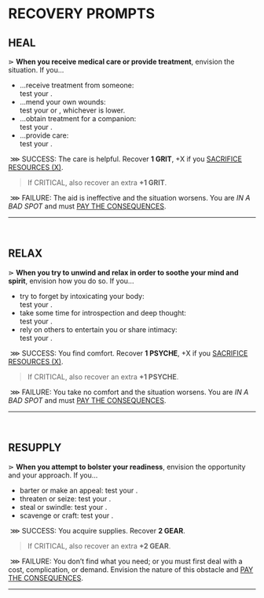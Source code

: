
# RECOVERY PROMPTS

## HEAL
⋗ **When you receive medical care or provide treatment**, envision the situation. If you...
- ...receive treatment from someone:<br/>
 test your <Stat name="CHROME"/>.
- ...mend your own wounds:<br/>
 test your <Stat name="CHROME"/> or <Stat name="BRAIN"/>, whichever is lower.
- ...obtain treatment for a companion:<br/>
 test your <Stat name="FLASH"/>.
- ...provide care:<br/>
 test your <Stat name="BRAIN"/>.

&nbsp;<span class="turquoise bold">⋙ SUCCESS</span>: The care is helpful. Recover **1 GRIT**, <span class="turquoise">+X</span> if you [SACRIFICE RESOURCES (X)](/prompts/suffer-prompts#sacrifice-resources). 

> If <span class="turquoise bold">CRITICAL</span>, also recover an extra **+1 GRIT**.

&nbsp;<span class="fuchsia bold">⋙ FAILURE</span>: The aid is ineffective and the situation worsens. You are *IN A BAD SPOT* and must [PAY THE CONSEQUENCES](/prompts/fate-prompts#pay-the-consequences).
<hr/>
<br/>

## RELAX
⋗ **When you try to unwind and relax in order to soothe your mind and spirit**, envision how you do so. If you... 
- try to forget by intoxicating your body:<br/>
 test your <Stat name="CHROME"/>.
- take some time for introspection and deep thought:<br/>
 test your <Stat name="BRAIN"/>.
- rely on others to entertain you or share intimacy:<br/>
 test your <Stat name="FLASH"/>.
 
&nbsp;<span class="turquoise bold">⋙ SUCCESS</span>: You find comfort. Recover **1 PSYCHE**, <span class="turquoise">+X</span> if you [SACRIFICE RESOURCES (X)](/prompts/suffer-prompts#sacrifice-resources). 

> If <span class="turquoise bold">CRITICAL</span>, also recover an extra **+1 PSYCHE**.

&nbsp;<span class="fuchsia bold">⋙ FAILURE</span>: You take no comfort and the situation worsens. You are *IN A BAD SPOT* and must [PAY THE CONSEQUENCES](/prompts/fate-prompts#pay-the-consequences).
<hr/>
<br/>

## RESUPPLY
⋗ **When you attempt to bolster your readiness**, envision the opportunity and your approach. If you...
- barter or make an appeal: test your <Stat name="FLASH"/>.
- threaten or seize: test your <Stat name="CHROME"/>.
- steal or swindle: test your <Stat name="SHADE"/>.
- scavenge or craft: test your <Stat name="BRAIN"/>.

&nbsp;<span class="turquoise bold">⋙ SUCCESS</span>: You acquire supplies. Recover **2 GEAR**. 

> If <span class="turquoise bold">CRITICAL</span>, also recover an extra **+2 GEAR**.

&nbsp;<span class="fuchsia bold">⋙ FAILURE</span>: You don’t find what you need; or you must first deal with a cost, complication, or demand. Envision the nature of this obstacle and [PAY THE CONSEQUENCES](/prompts/fate-prompts#pay-the-consequences).
<hr/>
<br/>

<div style="height: 400px;"></div>